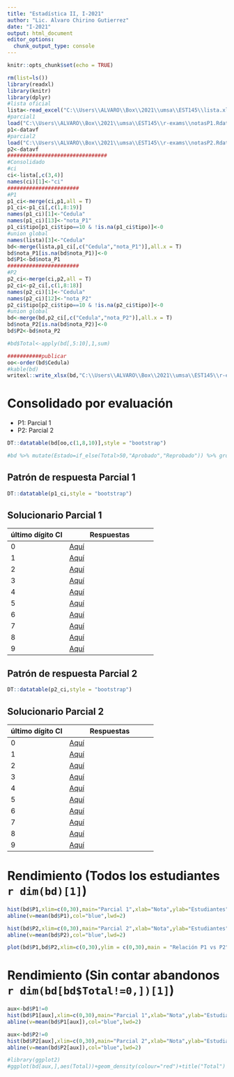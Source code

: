 ```yaml
---
title: "Estadística II, I-2021"
author: "Lic. Alvaro Chirino Gutierrez"
date: "I-2021"
output: html_document
editor_options: 
  chunk_output_type: console
---
```


```r
knitr::opts_chunk$set(echo = TRUE)
```

```r
rm(list=ls())
library(readxl)
library(knitr)
library(dplyr)
#lista oficial
lista<-read_excel("C:\\Users\\ALVARO\\Box\\2021\\umsa\\EST145\\lista.xls")
#parcial1
load("C:\\Users\\ALVARO\\Box\\2021\\umsa\\EST145\\r-exams\\notasP1.Rdata")
p1<-datavf
#parcial2
load("C:\\Users\\ALVARO\\Box\\2021\\umsa\\EST145\\r-exams\\notasP2.Rdata")
p2<-datavf
################################
#Consolidado
#ci
ci<-lista[,c(3,4)]
names(ci)[1]<-"ci"
#######################
#P1
p1_ci<-merge(ci,p1,all = T)
p1_ci<-p1_ci[,c(1,8:19)]
names(p1_ci)[1]<-"Cedula"
names(p1_ci)[13]<-"nota_P1"
p1_ci$tipo[p1_ci$tipo==10 & !is.na(p1_ci$tipo)]<-0
#union global
names(lista)[3]<-"Cedula"
bd<-merge(lista,p1_ci[,c("Cedula","nota_P1")],all.x = T)
bd$nota_P1[is.na(bd$nota_P1)]<-0
bd$P1<-bd$nota_P1
#######################
#P2
p2_ci<-merge(ci,p2,all = T)
p2_ci<-p2_ci[,c(1,8:18)]
names(p2_ci)[1]<-"Cedula"
names(p2_ci)[12]<-"nota_P2"
p2_ci$tipo[p2_ci$tipo==10 & !is.na(p2_ci$tipo)]<-0
#union global
bd<-merge(bd,p2_ci[,c("Cedula","nota_P2")],all.x = T)
bd$nota_P2[is.na(bd$nota_P2)]<-0
bd$P2<-bd$nota_P2

#bd$Total<-apply(bd[,5:10],1,sum)

###########publicar 
oo<-order(bd$Cedula)
#kable(bd)
writexl::write_xlsx(bd,"C:\\Users\\ALVARO\\Box\\2021\\umsa\\EST145\\r-exams\\consolidado_v0.xlsx")
```

# Consolidado por evaluación

* P1: Parcial 1
* P2: Parcial 2

```r
DT::datatable(bd[oo,c(1,8,10)],style = "bootstrap")

#bd %>% mutate(Estado=if_else(Total>50,"Aprobado","Reprobado")) %>% group_by(Estado) %>% count() %>% kable()
```

## Patrón de respuesta Parcial 1

```r
DT::datatable(p1_ci,style = "bootstrap")
```

## Solucionario Parcial 1

último dígito CI | Respuestas
------|---------
0 | [Aquí](https://alvarolimber.github.io/notas/EST145_I2021/p1_sol_00.pdf)
1 | [Aquí](https://alvarolimber.github.io/notas/EST145_I2021/p1_sol_01.pdf)
2 | [Aquí](https://alvarolimber.github.io/notas/EST145_I2021/p1_sol_02.pdf)
3 | [Aquí](https://alvarolimber.github.io/notas/EST145_I2021/p1_sol_03.pdf)
4 | [Aquí](https://alvarolimber.github.io/notas/EST145_I2021/p1_sol_04.pdf)
5 | [Aquí](https://alvarolimber.github.io/notas/EST145_I2021/p1_sol_05.pdf)
6 | [Aquí](https://alvarolimber.github.io/notas/EST145_I2021/p1_sol_06.pdf)
7 | [Aquí](https://alvarolimber.github.io/notas/EST145_I2021/p1_sol_07.pdf)
8 | [Aquí](https://alvarolimber.github.io/notas/EST145_I2021/p1_sol_08.pdf)
9 | [Aquí](https://alvarolimber.github.io/notas/EST145_I2021/p1_sol_09.pdf)

## Patrón de respuesta Parcial 2

```r
DT::datatable(p2_ci,style = "bootstrap")
```

## Solucionario Parcial 2

último dígito CI | Respuestas
------|---------
0 | [Aquí](https://alvarolimber.github.io/notas/EST145_I2021/p2_sol_00.pdf)
1 | [Aquí](https://alvarolimber.github.io/notas/EST145_I2021/p2_sol_01.pdf)
2 | [Aquí](https://alvarolimber.github.io/notas/EST145_I2021/p2_sol_02.pdf)
3 | [Aquí](https://alvarolimber.github.io/notas/EST145_I2021/p2_sol_03.pdf)
4 | [Aquí](https://alvarolimber.github.io/notas/EST145_I2021/p2_sol_04.pdf)
5 | [Aquí](https://alvarolimber.github.io/notas/EST145_I2021/p2_sol_05.pdf)
6 | [Aquí](https://alvarolimber.github.io/notas/EST145_I2021/p2_sol_06.pdf)
7 | [Aquí](https://alvarolimber.github.io/notas/EST145_I2021/p2_sol_07.pdf)
8 | [Aquí](https://alvarolimber.github.io/notas/EST145_I2021/p2_sol_08.pdf)
9 | [Aquí](https://alvarolimber.github.io/notas/EST145_I2021/p2_sol_09.pdf)

# Rendimiento (Todos los estudiantes `r dim(bd)[1]`)

```r
hist(bd$P1,xlim=c(0,30),main="Parcial 1",xlab="Nota",ylab="Estudiantes")
abline(v=mean(bd$P1),col="blue",lwd=2)

hist(bd$P2,xlim=c(0,30),main="Parcial 2",xlab="Nota",ylab="Estudiantes")
abline(v=mean(bd$P2),col="blue",lwd=2)

plot(bd$P1,bd$P2,xlim=c(0,30),ylim = c(0,30),main = "Relación P1 vs P2",xlab="Parcial 1",ylab="Parcial 2")
```

# Rendimiento (Sin contar abandonos `r dim(bd[bd$Total!=0,])[1]`)

```r
aux<-bd$P1!=0
hist(bd$P1[aux],xlim=c(0,30),main="Parcial 1",xlab="Nota",ylab="Estudiantes")
abline(v=mean(bd$P1[aux]),col="blue",lwd=2)

aux<-bd$P2!=0
hist(bd$P2[aux],xlim=c(0,30),main="Parcial 2",xlab="Nota",ylab="Estudiantes")
abline(v=mean(bd$P2[aux]),col="blue",lwd=2)

#library(ggplot2)
#ggplot(bd[aux,],aes(Total))+geom_density(colour="red")+title("Total")
```